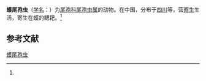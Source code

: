 {{Speciesbox
| name = 蠖尾孢虫
| status = 
| status_system = 
| image = 
| genus = Henneguya
| species = hemibagri
| authority = (Tchang et Ma, 1993)<ref name='id9689'>{{cite web| url =http://www.bioinfo.cn/db05/BjdwSpecies.php?action=view&id=9689| title =蠖尾孢虫| work =《中国动物物种编目数据库》| publisher =中国科学院微生物研究所| author =中国科学院动物研究所| accessdate =2009-04-16| deadurl =yes| archiveurl =https://web.archive.org/web/20160305051350/http://www.bioinfo.cn/db05/BjdwSpecies.php?action=view&id=9689| archivedate =2016-03-05| df =}}</ref>
}}

'''蠖尾孢虫'''（[[学名|学名]]：{{lang|la|''Henneguya hemibagri''}}）为[[尾孢科|尾孢科]][[尾孢虫属|尾孢虫属]]的动物。在中国，分布于[[四川|四川]]等，营[[寄生|寄生]]生活，寄生在蠖的鳃耙。<ref name='id9689'/>

== 参考文献 ==
{{reflist}}

{{Wikispecies|Henneguya hemibagri}}

[[Category:尾孢虫属|蠖尾孢虫]]


{{Cnidarian-stub}}